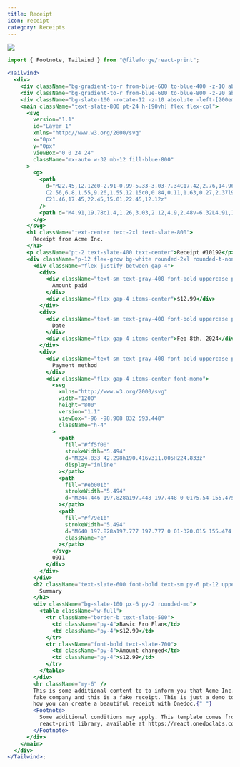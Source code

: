 ```yaml
---
title: Receipt
icon: receipt
category: Receipts
---
```


<Frame background="subtle"><img src="../../images/previews/ui-templates-receipt-644d535a/document.1.jpg" style={{  width: '100%', height: 'auto', maxHeight: '500px', borderRadius: "0.25rem", overflow: "hidden", border: '1px solid #E5E4E2' }} /></Frame>

```jsx
import { Footnote, Tailwind } from "@fileforge/react-print";

<Tailwind>
  <div>
    <div className="bg-gradient-to-r from-blue-600 to-blue-400 -z-10 absolute -left-[2cm] right-[25vw] -skew-y-12 h-[100vh] bottom-[95vh]" />
    <div className="bg-gradient-to-r from-blue-600 to-blue-800 -z-20 absolute left-[75vw] -right-[2cm] -skew-y-12 h-[100vh] bottom-[90vh]" />
    <div className="bg-slate-100 -rotate-12 -z-10 absolute -left-[200em] -right-[200em] h-[100vh] top-[75vh]" />
    <main className="text-slate-800 pt-24 h-[90vh] flex flex-col">
      <svg
        version="1.1"
        id="Layer_1"
        xmlns="http://www.w3.org/2000/svg"
        x="0px"
        y="0px"
        viewBox="0 0 24 24"
        className="mx-auto w-32 mb-12 fill-blue-800"
      >
        <g>
          <path
            d="M22.45,12.12c0-2.91-0.99-5.33-3.03-7.34C17.42,2.76,14.96,1.74,12,1.74c-2.93,0-5.4,1.02-7.43,3.05
            C2.56,6.8,1.55,9.26,1.55,12.15c0,0.84,0.11,1.63,0.27,2.37l9.71-7.65h5.01v14.58c1.06-0.5,2.03-1.13,2.91-1.99
            C21.46,17.45,22.45,15.01,22.45,12.12z"
          />
          <path d="M4.91,19.78c1.4,1.26,3.03,2.12,4.9,2.48v-6.32L4.91,19.78z" />
        </g>
      </svg>
      <h1 className="text-center text-2xl text-slate-800">
        Receipt from Acme Inc.
      </h1>
      <p className="pt-2 text-slate-400 text-center">Receipt #10192</p>
      <div className="p-12 flex-grow bg-white rounded-2xl rounded-t-none shadow-xl shadow-black/10">
        <div className="flex justify-between gap-4">
          <div>
            <div className="text-sm text-gray-400 font-bold uppercase pb-1">
              Amount paid
            </div>
            <div className="flex gap-4 items-center">$12.99</div>
          </div>
          <div>
            <div className="text-sm text-gray-400 font-bold uppercase pb-1">
              Date
            </div>
            <div className="flex gap-4 items-center">Feb 8th, 2024</div>
          </div>
          <div>
            <div className="text-sm text-gray-400 font-bold uppercase pb-1">
              Payment method
            </div>
            <div className="flex gap-4 items-center font-mono">
              <svg
                xmlns="http://www.w3.org/2000/svg"
                width="1200"
                height="800"
                version="1.1"
                viewBox="-96 -98.908 832 593.448"
                className="h-4"
              >
                <path
                  fill="#ff5f00"
                  strokeWidth="5.494"
                  d="M224.833 42.298h190.416v311.005H224.833z"
                  display="inline"
                ></path>
                <path
                  fill="#eb001b"
                  strokeWidth="5.494"
                  d="M244.446 197.828a197.448 197.448 0 0175.54-155.475 197.777 197.777 0 100 311.004 197.448 197.448 0 01-75.54-155.53z"
                ></path>
                <path
                  fill="#f79e1b"
                  strokeWidth="5.494"
                  d="M640 197.828a197.777 197.777 0 01-320.015 155.474 197.777 197.777 0 000-311.004A197.777 197.777 0 01640 197.773z"
                  className="e"
                ></path>
              </svg>
              0911
            </div>
          </div>
        </div>
        <h2 className="text-slate-600 font-bold text-sm py-6 pt-12 uppercase">
          Summary
        </h2>
        <div className="bg-slate-100 px-6 py-2 rounded-md">
          <table className="w-full">
            <tr className="border-b text-slate-500">
              <td className="py-4">Basic Pro Plan</td>
              <td className="py-4">$12.99</td>
            </tr>
            <tr className="font-bold text-slate-700">
              <td className="py-4">Amount charged</td>
              <td className="py-4">$12.99</td>
            </tr>
          </table>
        </div>
        <hr className="my-6" />
        This is some additional content to to inform you that Acme Inc. is a
        fake company and this is a fake receipt. This is just a demo to show you
        how you can create a beautiful receipt with Onedoc.{" "}
        <Footnote>
          Some additional conditions may apply. This template comes from the
          react-print library, available at https://react.onedoclabs.com/
        </Footnote>
      </div>
    </main>
  </div>
</Tailwind>;

```

